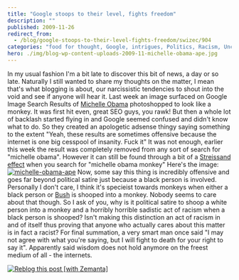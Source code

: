 ```yaml
---
title: "Google stoops to their level, fights freedom"
description: ""
published: 2009-11-26
redirect_from:
  - /blog/google-stoops-to-their-level-fights-freedom/swizec/904
categories: "food for thought, Google, intrigues, Politics, Racism, Uncategorized"
hero: ./img/blog-wp-content-uploads-2009-11-michelle-obama-ape.jpg
---
```


In my usual fashion I'm a bit late to discover this bit of news, a day or so late. Naturally I still wanted to share my thoughts on the matter, I mean that's what blogging is about, our narcissistic tendencies to shout into the void and see if anyone will hear it. Last week an image surfaced on Google Image Search Results of [Michelle Obama](http://en.wikipedia.org/wiki/Michelle_Obama "Michelle Obama") photoshopped to look like a monkey. It was first hit even, great SEO guys, you rawk! But then a whole lot of backlash started flying in and Google seemed confused and didn't know what to do. So they created an apologetic adsense thingy saying something to the extent "Yeah, these results are sometimes offensive because the internet is one big cesspool of insanity. Fuck it" It was not enough, earlier this week the result was completely removed from any sort of search for "michelle obama". However it can still be found through a bit of a [Streissand effect](http://en.wikipedia.org/wiki/Streisand_effect "Streisand effect") when you search for "michelle obama monkey" Here's the image: [![michelle-obama-ape](http://swizec.com/blog/wp-content/uploads/2009/11/michelle-obama-ape.jpg "michelle-obama-ape")](./img/blog-wp-content-uploads-2009-11-michelle-obama-ape.jpg) Now, some say this thing is incredibly offensive and goes far beyond political satire just because a black person is involved. Personally I don't care, I think it's specieist towards monkeys when either a black person or [Bush](http://doctorbulldog.files.wordpress.com/2009/02/8130george-w-bush-monkey-posters.jpg) is shooped into a monkey. Nobody seems to care about that though. So I ask of you, why is it political satire to shoop a white person into a monkey and a horribly horrible sadistic act of racism when a black person is shooped? Isn't making this distinction an act of racism in and of itself thus proving that anyone who actually cares about this matter is in fact a racist? For final summation, a very smart man once said "I may not agree with what you're saying, but I will fight to death for your right to say it". Apparently said wisdom does not hold anymore on the freest medium of all - the internets.

[![Reblog this post [with Zemanta]](http://img.zemanta.com/reblog_e.png?x-id=1ad144d6-554e-457c-aaa7-1e2962d4260c)](http://reblog.zemanta.com/zemified/1ad144d6-554e-457c-aaa7-1e2962d4260c/ "Reblog this post [with Zemanta]")

